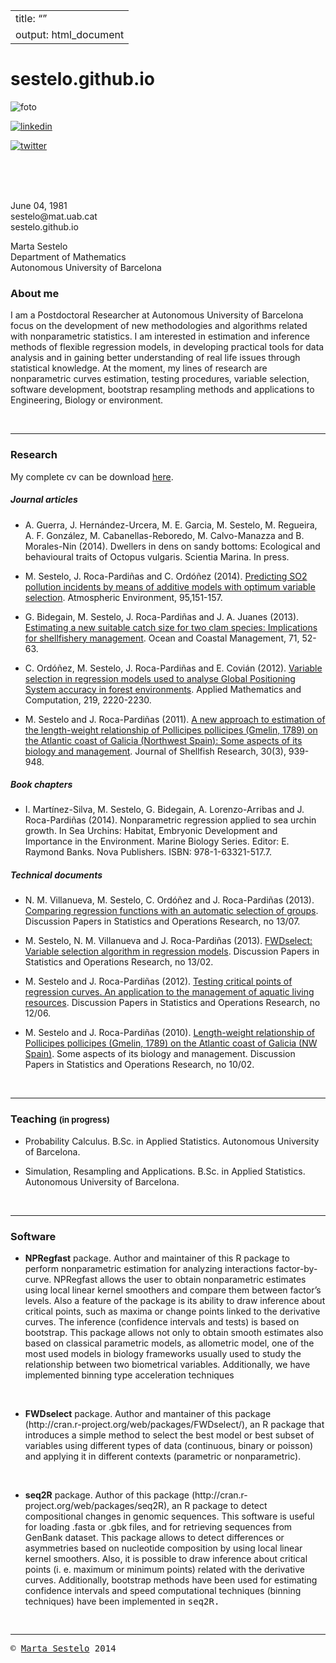 <link rel="stylesheet" type="text/css" href="style.css" media="screen" />

---
title: ""
output: html_document
---  



# sestelo.github.io

<p><img id="foto" src="https://github.com/sestelo/sestelo.github.io/blob/master/images/foto2.png?raw=true" alt="foto">
<p><a href="https://www.linkedin.com/profile/view?id=209697998&trk=nav_responsive_tab_profile_pic"><img id="linkedin" src="https://github.com/sestelo/sestelo.github.io/blob/master/images/linkedin.png?raw=true" alt="linkedin"></a> 
<p><a href="https://twitter.com/MartaSestelo"><img id="twitter" src="https://github.com/sestelo/sestelo.github.io/blob/master/images/twitter.png?raw=true" alt="twitter"></a> 





<br>
<br>
<br>




<div id="contact2">
June 04, 1981  
sestelo@mat.uab.cat  
sestelo.github.io
</div>
<div id="contact1">
Marta Sestelo  
Department of Mathematics  
Autonomous University of Barcelona  
</div>






<div id="texto">


### About me


I am a Postdoctoral Researcher at Autonomous University of Barcelona focus on the development of new methodologies and algorithms related with nonparametric statistics. I am interested in  estimation and inference methods of flexible regression models, in developing practical tools for data analysis and in gaining better understanding of real life issues through statistical knowledge. At the moment, my lines of research are nonparametric curves estimation, testing procedures, variable selection, software development, bootstrap resampling methods and applications to Engineering, Biology or environment. 

<br>

___




### Research

My complete cv can be download [here](https://github.com/sestelo/sestelo.github.io/blob/master/sestelo_cv.pdf?raw=true).


##### Journal articles

- A. Guerra, J. Hernández-Urcera, M. E. Garcia, M. Sestelo, M. Regueira, A. F. González, M. Cabanellas-Reboredo, M. Calvo-Manazza and B. Morales-Nin (2014). Dwellers in dens on sandy bottoms: Ecological and behavioural traits of Octopus vulgaris. Scientia Marina. In press.

- M. Sestelo, J. Roca-Pardiñas and C. Ordóñez (2014). [Predicting SO2 pollution incidents by means of additive models with optimum variable selection](http://www.sciencedirect.com/science/article/pii/S1352231014004713). Atmospheric Environment, 95,151-157. 

- G. Bidegain, M. Sestelo, J. Roca-Pardiñas and J. A. Juanes (2013). [Estimating a new suitable catch size for two clam species: Implications for shellfishery management](http://www.sciencedirect.com/science/article/pii/S0964569112002645). Ocean and Coastal Management, 71, 52-63.

- C. Ordóñez, M. Sestelo, J. Roca-Pardiñas and E. Covián (2012). [Variable selection in regression models used to analyse Global Positioning System accuracy in forest environments](http://www.sciencedirect.com/science/article/pii/S0096300312008624). Applied Mathematics and Computation, 219, 2220-2230.

- M. Sestelo and J. Roca-Pardiñas (2011). [A new approach to estimation of the length-weight relationship of Pollicipes pollicipes (Gmelin, 1789) on the Atlantic coast of Galicia (Northwest Spain): Some aspects of its biology and management](http://www.bioone.org/doi/abs/10.2983/035.030.0336). Journal of Shellfish Research, 30(3), 939-948.

##### Book chapters

- I. Martínez-Silva, M. Sestelo, G. Bidegain, A. Lorenzo-Arribas and J. Roca-Pardiñas (2014). Nonparametric regression applied to sea urchin growth. In Sea Urchins: Habitat, Embryonic Development and Importance in the Environment. Marine Biology Series. Editor: E. Raymond Banks. Nova Publishers. ISBN: 978-1-63321-517.7.

##### Technical documents

- N. M. Villanueva, M. Sestelo, C. Ordóñez and J. Roca-Pardiñas (2013). [Comparing regression functions with an automatic selection of groups](https://webs.uvigo.es/depc05/reports/13_07.pdf). Discussion Papers in Statistics and Operations Research, no 13/07.

- M. Sestelo, N. M. Villanueva and J. Roca-Pardiñas (2013). [FWDselect: Variable selection algorithm in regression models](http://webs.uvigo.es/depc05/reports/13_02.pdf). Discussion Papers in Statistics and Operations Research, no 13/02.

- M. Sestelo and J. Roca-Pardiñas (2012). [Testing critical points of regression curves. An application to the management of aquatic living resources](https://webs.uvigo.es/depc05/reports/12_06.pdf). Discussion Papers in Statistics and Operations Research, no 12/06.

- M. Sestelo and J. Roca-Pardiñas (2010). [Length-weight relationship of Pollicipes pollicipes (Gmelin, 1789) on the Atlantic coast of Galicia (NW Spain)](http://webs.uvigo.es/depc05/reports/10_02.pdf). Some aspects of its biology and management. Discussion Papers in Statistics and Operations Research, no 10/02.




<br>

___

### Teaching <font size="2">(in progress)</font>


- Probability Calculus. B.Sc. in Applied Statistics. Autonomous University of Barcelona.

- Simulation, Resampling and Applications. B.Sc. in Applied Statistics. Autonomous University of Barcelona.

<br>

___



### Software



- **NPRegfast** package. Author and maintainer of this R package to perform nonparametric estimation for analyzing interactions factor-by-curve. NPRegfast allows the user to obtain nonparametric estimates using local linear kernel smoothers and compare them between factor's levels. Also a feature of the package is its ability to draw inference about critical points, such as maxima or change points linked to the derivative curves. The inference (confidence intervals and tests) is based on bootstrap. This package allows not only to obtain smooth estimates also based on classical parametric models, as allometric model, one of the most used models in biology frameworks usually used to study the relationship between two biometrical variables. Additionally, we have implemented binning type acceleration techniques

<br>

- **FWDselect** package. Author and mantainer of this package (http://cran.r-project.org/web/packages/FWDselect/), an R package that introduces a simple method to select the best model or best subset of variables using different types of data (continuous, binary or poisson) and applying it in different contexts (parametric or nonparametric).

<br>

- **seq2R** package. Author of this package (http://cran.r-project.org/web/packages/seq2R), an R package to detect compositional changes in genomic sequences. This software is useful for loading .fasta or .gbk files, and for retrieving sequences from GenBank dataset. This package allows to detect differences or asymmetries based on nucleotide composition by using local linear kernel smoothers. Also, it is possible to draw inference about critical points (i. e. maximum or minimum points) related with the derivative curves. Additionally, bootstrap methods have been used for estimating confidence intervals and speed computational techniques (binning techniques) have been implemented in <tt>seq2R<tt>.

<br>

___

</div>





<div id="copyright">
&copy; [Marta Sestelo](sestelo.github.io) 2014
</div>







<script>
  (function(i,s,o,g,r,a,m){i['GoogleAnalyticsObject']=r;i[r]=i[r]||function(){
  (i[r].q=i[r].q||[]).push(arguments)},i[r].l=1*new Date();a=s.createElement(o),
  m=s.getElementsByTagName(o)[0];a.async=1;a.src=g;m.parentNode.insertBefore(a,m)
  })(window,document,'script','//www.google-analytics.com/analytics.js','ga');

  ga('create', 'UA-41678546-2', 'auto');
  ga('send', 'pageview');

</script>

